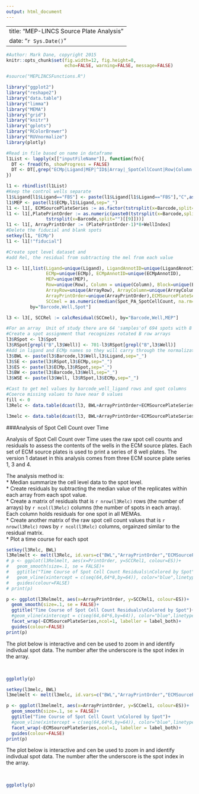 ```yaml
---
output: html_document
---
```

---
title: "MEP-LINCS Source Plate Analysis"
date: "`r Sys.Date()`"
---

```r
#Author: Mark Dane, copyright 2015
knitr::opts_chunk$set(fig.width=12, fig.height=8,
                      echo=FALSE, warning=FALSE, message=FALSE)

#source("MEPLINCSFunctions.R")

library("ggplot2")
library("reshape2")
library("data.table")
library("limma")
library("MEMA")
library("grid")
library("knitr")
library("gplots")
library("RColorBrewer")
library("RUVnormalize")
library(plotly)

#Read in file based on name in dataframe
l1List <- lapply(x[["inputFileName"]], function(fn){
  DT <- fread(fn, showProgress = FALSE)
  DT <- DT[,grep("ECMp|Ligand|MEP|^ID$|Array|_SpotCellCount|Row|Column|Block|^Spot$|Barcode|^Well$|WellIndex",colnames(DT), value=TRUE), with=FALSE]
})

l1 <- rbindlist(l1List)
#Keep the control wells separate
l1$Ligand[l1$Ligand=="FBS"] <- paste(l1$Ligand[l1$Ligand=="FBS"],"C",as.numeric(factor(l1$Barcode[l1$Ligand=="FBS"])),sep="")
l1$MEP <- paste(l1$ECMp,l1$Ligand,sep="_")
l1 <- l1[, ECMSourcePlateSeries := as.factor(tstrsplit(x=Barcode,split="")[[7]])]
l1 <- l1[,PlatePrintOrder := as.numeric(paste0(tstrsplit(x=Barcode,split="")[[8]],
               tstrsplit(x=Barcode,split="")[[9]]))]
l1 <- l1[, ArrayPrintOrder := (PlatePrintOrder-1)*8+WellIndex]
#Delete the fiducial and blank spots
setkey(l1, "ECMp")
l1 <- l1[!"fiducial"]

#Create spot level dataset and 
#add Rel, the residual from subtracting the mel from each value

l3 <- l1[,list(Ligand=unique(Ligand), LigandAnnotID=unique(LigandAnnotID),
               ECMp=unique(ECMp), ECMpAnnotID=unique(ECMpAnnotID),
               MEP=unique(MEP),
               Row=unique(Row), Column = unique(Column), Block=unique(Block), ID=unique(ID),
               ArrayRow=unique(ArrayRow), ArrayColumn=unique(ArrayColumn),
               ArrayPrintOrder=unique(ArrayPrintOrder),ECMSourcePlateSeries=unique(ECMSourcePlateSeries),
               SCCmel = as.numeric(median(Spot_PA_SpotCellCount, na.rm=TRUE))),
         by="Barcode,Well,Spot"]

l3 <- l3[, SCCRel := calcResidual(SCCmel), by="Barcode,Well,MEP"]

```

```r
#For an array  Unit of study there are 64 'samples'of 694 spots with 8 replicates
#Create a spot assignment that recognizes rotated B row arrays
l3$RSpot <- l3$Spot
l3$RSpot[grepl("B",l3$Well)] <- 701-l3$RSpot[grepl("B",l3$Well)]
#Add in ligand and ECMp names so they will carry through the normalization
l3$BWL <- paste(l3$Barcode,l3$Well,l3$Ligand,sep="_")
l3$SE <- paste(l3$RSpot,l3$ECMp,sep="_")
l3$ES <- paste(l3$ECMp,l3$RSpot,sep="_")
l3$BW <- paste(l3$Barcode,l3$Well,sep="_")
l3$WSE <- paste(l3$Well, l3$RSpot,l3$ECMp,sep="_")

```


```r
#Cast to get mel values by barcode_well_ligand rows and spot columns
#Coerce missing values to have near 0 values
fill <- 0
l3Relc <- data.table(dcast(l3, BWL+ArrayPrintOrder+ECMSourcePlateSeries~ES, value.var=c("SCCRel"), fill = fill))

l3melc <- data.table(dcast(l3, BWL+ArrayPrintOrder+ECMSourcePlateSeries~ES, value.var=c("SCCmel"), fill = fill))

```


###Analysis of Spot Cell Count over Time

Analysis of Spot Cell Count over Time uses the raw spot cell counts and  residuals to assess the contents of the wells in the ECM source plates. Each set of ECM source plates is used to print a series of 8 well plates. The version 1 dataset in this analysis comes from three ECM source plate series 1, 3 and 4. 

The analysis method is:   
* Median summarize the cell level data to the spot level.  
* Create residuals by subtracting the median value of the replicates within each array from each spot value.  
* Create a matrix of residuals that is `r nrow(l3Relc)` rows (the number of arrays) by `r ncol(l3Relc)` columns (the number of spots in each array). Each column holds residuals for one spot in all MEMAs.  
* Create another matrix of the raw spot cell count values that is `r nrow(l3Relc)` rows by `r ncol(l3Relc)` columns, orgainzed similar to the residual matrix.  
* Plot a time course for each spot

```r
setkey(l3Relc, BWL)
l3Relmelt <- melt(l3Relc, id.vars=c("BWL","ArrayPrintOrder","ECMSourcePlateSeries"), measure=patterns("_"),variable.name = "ES", value.name = paste0(unique(x[["Signal"]]),"Rel"))
# p <- ggplot(l3Relmelt, aes(x=PrintOrder, y=SCCRel1, colour=ES))+
#   geom_smooth(size=.1, se = FALSE)+
#   ggtitle("Time Course of Spot Cell Count Residuals\nColored by Spot")+
#   geom_vline(xintercept = c(seq(64,64*8,by=64)), color="blue",linetype = "dotdash", size=.1)+
#   guides(colour=FALSE)
# print(p)

p <- ggplot(l3Relmelt, aes(x=ArrayPrintOrder, y=SCCRel1, colour=ES))+
  geom_smooth(size=.1, se = FALSE)+
  ggtitle("Time Course of Spot Cell Count Residuals\nColored by Spot")+
  #geom_vline(xintercept = c(seq(64,64*6,by=64)), color="blue",linetype = "dotdash", size=.1)+
  facet_wrap(~ECMSourcePlateSeries,ncol=1, labeller = label_both)+
  guides(colour=FALSE)
print(p)
```

The plot below is interactive and cen be used to zoom in and identify indivdual spot data. The number after the underscore is the spot index in the array.  

<br>  

```r

ggplotly(p)

```

```r
setkey(l3melc, BWL)
l3melmelt <- melt(l3melc, id.vars=c("BWL","ArrayPrintOrder","ECMSourcePlateSeries"), measure=patterns("_"),variable.name = "ES", value.name = paste0(unique(x[["Signal"]]),"mel"))

p <- ggplot(l3melmelt, aes(x=ArrayPrintOrder, y=SCCmel1, colour=ES))+
  geom_smooth(size=.1, se = FALSE)+
  ggtitle("Time Course of Spot Cell Count \nColored by Spot")+
  #geom_vline(xintercept = c(seq(64,64*6,by=64)), color="blue",linetype = "dotdash", size=.1)+
  facet_wrap(~ECMSourcePlateSeries,ncol=1, labeller = label_both)+
  guides(colour=FALSE)
print(p)
```

The plot below is interactive and cen be used to zoom in and identify indivdual spot data. The number after the underscore is the spot index in the array.  

<br>  

```r

ggplotly(p)

```
